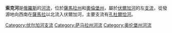 {{Infobox River 
|river_name = 索克河
|image_name =
|image_size = 300px
|caption = 索克河河口
|origin = 
|mouth = [[伏爾加河|伏爾加河]]
|basin_countries = {{flag|Russia}}
|length = 364公里
|elevation = 
|mouth elevation = 
|discharge = 每秒33.3立方米
|watershed = 11,700平方公里
}}
'''索克河'''是[[俄羅斯|俄羅斯]]的[[河流|河流]]，位於[[薩馬拉州|薩馬拉州]]和[[奧倫堡州|奧倫堡州]]，屬於[[伏爾加河|伏爾加河]]的左[[支流|支流]]，從發源地向西南在[[薩馬拉|薩馬拉]]以北流入伏爾加河，主要支流有[[孔杜爾恰河|孔杜爾恰河]]。

{{Volga River|nocat}}
{{Russia-geo-stub}}
[[Category:伏尔加河支流|Category:伏尔加河支流]]
[[Category:萨马拉州河流|Category:萨马拉州河流]]
[[Category:奥伦堡州河流|Category:奥伦堡州河流]]
